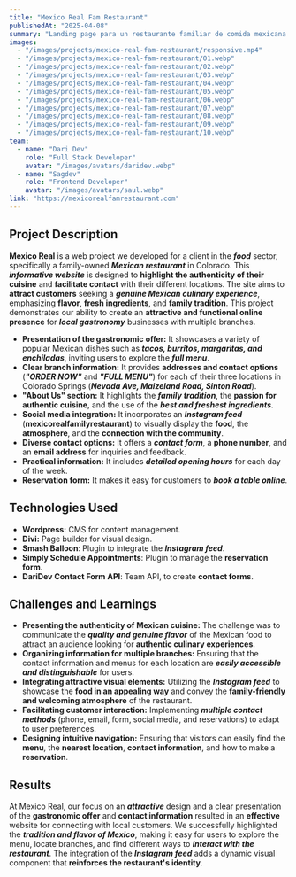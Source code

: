 ```yaml
---
title: "Mexico Real Fam Restaurant"
publishedAt: "2025-04-08"
summary: "Landing page para un restaurante familiar de comida mexicana en Colorado, destacando su autenticidad y facilitando el contacto con sus sucursales."
images:
  - "/images/projects/mexico-real-fam-restaurant/responsive.mp4"
  - "/images/projects/mexico-real-fam-restaurant/01.webp"
  - "/images/projects/mexico-real-fam-restaurant/02.webp"
  - "/images/projects/mexico-real-fam-restaurant/03.webp"
  - "/images/projects/mexico-real-fam-restaurant/04.webp"
  - "/images/projects/mexico-real-fam-restaurant/05.webp"
  - "/images/projects/mexico-real-fam-restaurant/06.webp"
  - "/images/projects/mexico-real-fam-restaurant/07.webp"
  - "/images/projects/mexico-real-fam-restaurant/08.webp"
  - "/images/projects/mexico-real-fam-restaurant/09.webp"
  - "/images/projects/mexico-real-fam-restaurant/10.webp"
team:
  - name: "Dari Dev"
    role: "Full Stack Developer"
    avatar: "/images/avatars/daridev.webp"
  - name: "Sagdev"
    role: "Frontend Developer"
    avatar: "/images/avatars/saul.webp"
link: "https://mexicorealfamrestaurant.com"
---
```


## Project Description

**Mexico Real** is a web project we developed for a client in the **_food_** sector, specifically a family-owned **_Mexican restaurant_** in Colorado. This **_informative website_** is designed to **highlight the authenticity of their cuisine** and **facilitate contact** with their different locations. The site aims to **attract customers** seeking a **_genuine Mexican culinary experience_**, emphasizing **flavor**, **fresh ingredients**, and **family tradition**. This project demonstrates our ability to create an **attractive and functional online presence** for **_local gastronomy_** businesses with multiple branches.

- **Presentation of the gastronomic offer:** It showcases a variety of popular Mexican dishes such as **_tacos, burritos, margaritas, and enchiladas_**, inviting users to explore the **_full menu_**.
- **Clear branch information:** It provides **addresses and contact options** (**_"ORDER NOW"_** and **_"FULL MENU"_**) for each of their three locations in Colorado Springs (**_Nevada Ave, Maizeland Road, Sinton Road_**).
- **"About Us" section:** It highlights the **_family tradition_**, the **passion for authentic cuisine**, and the use of the **_best and freshest ingredients_**.
- **Social media integration:** It incorporates an **_Instagram feed_** (**mexicorealfamilyrestaurant**) to visually display the **food**, the **atmosphere**, and the **connection with the community**.
- **Diverse contact options:** It offers a **_contact form_**, a **phone number**, and an **email address** for inquiries and feedback.
- **Practical information:** It includes **_detailed opening hours_** for each day of the week.
- **Reservation form:** It makes it easy for customers to **_book a table online_**.

## Technologies Used

- **Wordpress:** CMS for content management.
- **Divi:** Page builder for visual design.
- **Smash Balloon**: Plugin to integrate the **_Instagram feed_**.
- **Simply Schedule Appointments**: Plugin to manage the **reservation form**.
- **DariDev Contact Form API**: Team API, to create **contact forms**.

## Challenges and Learnings

- **Presenting the authenticity of Mexican cuisine:** The challenge was to communicate the **_quality and genuine flavor_** of the Mexican food to attract an audience looking for **authentic culinary experiences**.
- **Organizing information for multiple branches:** Ensuring that the contact information and menus for each location are **_easily accessible and distinguishable_** for users.
- **Integrating attractive visual elements:** Utilizing the **_Instagram feed_** to showcase the **food in an appealing way** and convey the **family-friendly and welcoming atmosphere** of the restaurant.
- **Facilitating customer interaction:** Implementing **_multiple contact methods_** (phone, email, form, social media, and reservations) to adapt to user preferences.
- **Designing intuitive navigation:** Ensuring that visitors can easily find the **menu**, the **nearest location**, **contact information**, and how to make a **reservation**.

## Results

At Mexico Real, our focus on an **_attractive_** design and a clear presentation of the **gastronomic offer** and **contact information** resulted in an **effective** website for connecting with local customers. We successfully highlighted the **_tradition and flavor of Mexico_**, making it easy for users to explore the menu, locate branches, and find different ways to **_interact with the restaurant_**. The integration of the **_Instagram feed_** adds a dynamic visual component that **reinforces the restaurant's identity**.
